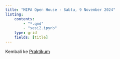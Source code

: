 ```yaml
---
title: "MIPA Open House - Sabtu, 9 November 2024"
listing: 
    contents:
        - "*.qmd"
        - "sesi2.ipynb"
    type: grid
    fields: [title]
---
```


Kembali ke [Praktikum](../../../../praktikum.qmd)
